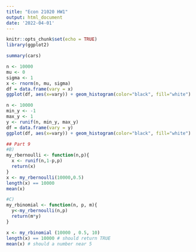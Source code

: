 ```yaml
---
title: "Econ 21020 HW1"
output: html_document
date: '2022-04-01'
---
```


```r
knitr::opts_chunk$set(echo = TRUE)
library(ggplot2)
```


```r
summary(cars)
```


```r
n <- 10000
mu <- 0
sigma <- 1
x <- rnorm(n, mu, sigma)
df = data.frame(vary = x)
ggplot(df, aes(x=vary)) + geom_histogram(color="black", fill="white")
```


```r
n <- 10000
min_y <- -1
max_y <- 1
y <- runif(n, min_y, max_y)
df = data.frame(vary = y)
ggplot(df, aes(x=vary)) + geom_histogram(color="black", fill="white")
```


```r
## Part 9 
#B)
my_rbernoulli <- function(n,p){
  x <- runif(n,1-p,p)
  return(x)
}
x <- my_rbernoulli(10000,0.5)
length(x) == 10000
mean(x)
```

```r
#C)
my_rbinomial <- function(n, p, m){
  y<-my_rbernoulli(n,p)
  return(m*y)
}

x <- my_rbinomial (10000 , 0.5, 10)
length(x) == 10000 # should return TRUE
mean(x) # should a number near 5
```
